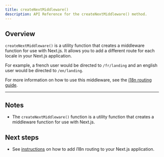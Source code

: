 ```yaml
---
title: createNextMiddleware()
description: API Reference for the createNextMiddleware() method.
---
```


## Overview
`createNextMiddleware()` is a utility function that creates a middleware function for use with Next.js.
It allows you to add a different route for each locale in your Next.js application.

For example, a french user would be directed to `/fr/landing` and an english user would be directed to `/en/landing`.

For more information on how to use this middleware, see the [i18n routing guide](/docs/next/reference/i18n-routing).

---

## Notes
 * The `createNextMiddleware()` function is a utility function that creates a middleware function for use with Next.js.

## Next steps
 * See [instructions](/docs/next/reference/i18n-routing) on how to add i18n routing to your Next.js application.